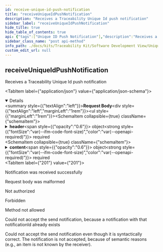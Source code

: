 ```yaml
---
id: receive-unique-id-push-notification
title: "receiveUniqueIdPushNotification"
description: "Receives a Traceability Unique Id push notification"
sidebar_label: "receiveUniqueIdPushNotification"
hide_title: true
hide_table_of_contents: true
api: {"tags":["Unique ID Push Notification"],"description":"Receives a Traceability Unique Id push notification","operationId":"receiveUniqueIdPushNotification","requestBody":{"content":{"application/json":{"schema":{"required":["header","content"],"type":"object","properties":{"header":{"type":"object","required":["notificationId","senderBPN","senderAddress","recipientBPN","classification"],"properties":{"notificationId":{"type":"string","format":"uuid","example":"a7954026-3aff-4b6c-92bf-04671ef2fa46","description":"A UUIDv4 to uniquely identify a Unique ID push notification."},"senderBPN":{"type":"string","example":"BPNL00000003BW3S","description":"The business partner number (BPN) of the sender."},"senderAddress":{"type":"string","format":"uri","example":"https://edc.company-xyz.io/BPNL00000003BW3S","description":"The Eclipse Dataspace Connector (EDC) URL of the sender."},"recipientBPN":{"type":"string","example":"BPNL00000003BV4H","description":"The business partner number (BPN) of the receiver."},"classification":{"type":"string","enum":["Child-Relationship"],"example":"Child-Relationship","description":"The classification defines the type of the Unique ID push notification.","title":"UniqueIdPushClassification"}},"title":"UniqueIdPushNotificationReceiveRequestHeader"},"content":{"type":"object","required":["listOfItems"],"properties":{"information":{"type":"string","maxLength":1000,"example":"Update of serialized parts and batches for which digital twins were created."},"listOfItems":{"type":"array","items":{"oneOf":[{"type":"object","required":["manufacturerId","manufacturerPartId","partInstanceId","catenaxId"],"properties":{"manufacturerId":{"type":"string","example":"BPNL00000003BW3S","description":"The Business Partner Number (BPNL) of the manufacturer of the serialized part, i.e., the companies main entry."},"manufacturerPartId":{"type":"string","example":"8840838-04","description":"The ID of the type/catalog part (of which the serialized part is an instance of) from the manufacturer."},"customerPartId":{"type":"string","example":"AAX178378","description":"The ID of the type/catalog part (of which the serialized part is an instance of) from the customer."},"partInstanceId":{"type":"string","example":"NO-009284492099792129568369","description":"The serial number of the serialized part from the manufacturer. We assume here that the customer does not have or create its own serial number for a part, but just used the manufacturer's serial number."},"catenaxId":{"type":"string","example":"urn:uuid:d32d3b55-d222-41e9-8d19-554af53124dd","description":"Catena-X ID for a serialized part."}},"title":"SerializedPartItem"},{"type":"object","required":["manufacturerId","manufacturerPartId","batchId","catenaxId"],"properties":{"manufacturerId":{"type":"string","example":"BPNL00000003BW3S","description":"The Business Partner Number (BPNL) of the manufacturer of the batch, i.e., the companies main entry."},"manufacturerPartId":{"type":"string","example":"8840838-04","description":"The ID of the type/catalog part (of which the batch is an instance of) from the manufacturer."},"customerPartId":{"type":"string","example":"AAX178378","description":"The ID of the type/catalog part (of which the batch is an instance of) from the customer."},"batchId":{"type":"string","example":"NO-009284492099792129568369","description":"The serial number of the batch from the manufacturer. We assume here that the customer does not have or create its own serial number for a batch, but just used the manufacturer's serial number."},"catenaxId":{"type":"string","example":"urn:uuid:d32d3b55-d222-41e9-8d19-554af53124dd","description":"Catena-X ID for a batch."}},"title":"BatchItem"}]}}},"title":"UniqueIdPushNotificationReceivePayload"}},"title":"UniqueIdPushNotificationReceiveRequestBody"}}}},"responses":{"201":{"description":"Notification was received successfully"},"400":{"description":"Request body was malformed"},"401":{"description":"Not authorized"},"403":{"description":"Forbidden"},"405":{"description":"Method not allowed"},"409":{"description":"Could not accept the send notification, because a notification with that notificationId already exists"},"422":{"description":"Could not accept the send notification even though it is syntactically correct. The notification is not accepted, because of semantic reasons (e.g., an item is not known by the receiver)."}},"method":"post","path":"/uniqueidpush/receive","servers":[{"url":"/"}],"jsonRequestBodyExample":{"header":{"notificationId":"a7954026-3aff-4b6c-92bf-04671ef2fa46","senderBPN":"BPNL00000003BW3S","senderAddress":"https://edc.company-xyz.io/BPNL00000003BW3S","recipientBPN":"BPNL00000003BV4H","classification":"Child-Relationship"},"content":{"information":"Update of serialized parts and batches for which digital twins were created.","listOfItems":[{"manufacturerId":"BPNL00000003BW3S","manufacturerPartId":"8840838-04","customerPartId":"AAX178378","partInstanceId":"NO-009284492099792129568369","catenaxId":"urn:uuid:d32d3b55-d222-41e9-8d19-554af53124dd"},{"manufacturerId":"BPNL00000003BW3S","manufacturerPartId":"8840838-04","customerPartId":"AAX178378","batchId":"NO-009284492099792129568369","catenaxId":"urn:uuid:d32d3b55-d222-41e9-8d19-554af53124dd"}]}},"info":{"title":"Catena-X Traceability Unique ID Push Notification","description":"API documentation for Catena-X Traceability Unique ID push notifications","license":{"name":"Apache License v2.0","url":"http://apache.org/v2"},"version":"1.0.0"},"postman":{"name":"receive Unique Id Push Notification","description":{"content":"Receives a Traceability Unique Id push notification","type":"text/plain"},"url":{"path":["uniqueidpush","receive"],"host":["{{baseUrl}}"],"query":[],"variable":[]},"header":[{"key":"Content-Type","value":"application/json"}],"method":"POST","body":{"mode":"raw","raw":"\"\"","options":{"raw":{"language":"json"}}}}}
sidebar_class_name: "post api-method"
info_path: ./docs/kits/Traceability Kit/Software Development View/Unique ID Push API/catena-x-traceability-unique-id-push-notification
custom_edit_url: null
---
```


<!-- ----------------------------------------------------------------------------------------------
    WARNING: THIS FILE IS AUTO-GENERATED!
    Do don't edit this page manually. Use docusaurus gen-api-docs to generate it.
----------------------------------------------------------------------------------------------- -->


## receiveUniqueIdPushNotification



Receives a Traceability Unique Id push notification

<MimeTabs><TabItem label={"application/json"} value={"application/json-schema"}><details style={{}} data-collapsed={false} open={true}><summary style={{"textAlign":"left"}}><strong>Request Body</strong></summary><div style={{"textAlign":"left","marginLeft":"1rem"}}></div><ul style={{"marginLeft":"1rem"}}><SchemaItem collapsible={true} className={"schemaItem"}><details style={{}}><summary style={{}}><strong>header</strong><span style={{"opacity":"0.6"}}> object</span><strong style={{"fontSize":"var(--ifm-code-font-size)","color":"var(--openapi-required)"}}> required</strong></summary><div style={{"marginLeft":"1rem"}}><SchemaItem collapsible={false} name={"notificationId"} required={true} schemaName={"uuid"} qualifierMessage={undefined} schema={{"type":"string","format":"uuid","example":"a7954026-3aff-4b6c-92bf-04671ef2fa46","description":"A UUIDv4 to uniquely identify a Unique ID push notification."}}></SchemaItem><SchemaItem collapsible={false} name={"senderBPN"} required={true} schemaName={"string"} qualifierMessage={undefined} schema={{"type":"string","example":"BPNL00000003BW3S","description":"The business partner number (BPN) of the sender."}}></SchemaItem><SchemaItem collapsible={false} name={"senderAddress"} required={true} schemaName={"uri"} qualifierMessage={undefined} schema={{"type":"string","format":"uri","example":"https://edc.company-xyz.io/BPNL00000003BW3S","description":"The Eclipse Dataspace Connector (EDC) URL of the sender."}}></SchemaItem><SchemaItem collapsible={false} name={"recipientBPN"} required={true} schemaName={"string"} qualifierMessage={undefined} schema={{"type":"string","example":"BPNL00000003BV4H","description":"The business partner number (BPN) of the receiver."}}></SchemaItem><SchemaItem collapsible={false} name={"classification"} required={true} schemaName={"UniqueIdPushClassification"} qualifierMessage={"**Possible values:** [`Child-Relationship`]"} schema={{"type":"string","enum":["Child-Relationship"],"example":"Child-Relationship","description":"The classification defines the type of the Unique ID push notification.","title":"UniqueIdPushClassification"}}></SchemaItem></div></details></SchemaItem><SchemaItem collapsible={true} className={"schemaItem"}><details style={{}}><summary style={{}}><strong>content</strong><span style={{"opacity":"0.6"}}> object</span><strong style={{"fontSize":"var(--ifm-code-font-size)","color":"var(--openapi-required)"}}> required</strong></summary><div style={{"marginLeft":"1rem"}}><SchemaItem collapsible={false} name={"information"} required={false} schemaName={"string"} qualifierMessage={"**Possible values:** `<= 1000 characters`"} schema={{"type":"string","maxLength":1000,"example":"Update of serialized parts and batches for which digital twins were created."}}></SchemaItem><SchemaItem collapsible={true} className={"schemaItem"}><details style={{}}><summary style={{}}><strong>listOfItems</strong><span style={{"opacity":"0.6"}}> object[]</span><strong style={{"fontSize":"var(--ifm-code-font-size)","color":"var(--openapi-required)"}}> required</strong></summary><div style={{"marginLeft":"1rem"}}><li><div style={{"fontSize":"var(--ifm-code-font-size)","opacity":"0.6","marginLeft":"-.5rem","paddingBottom":".5rem"}}>Array [</div></li><li><span className={"badge badge--info"}>oneOf</span><SchemaTabs><TabItem label={"SerializedPartItem"} value={"0-item-properties"}><SchemaItem collapsible={false} name={"manufacturerId"} required={true} schemaName={"string"} qualifierMessage={undefined} schema={{"type":"string","example":"BPNL00000003BW3S","description":"The Business Partner Number (BPNL) of the manufacturer of the serialized part, i.e., the companies main entry."}}></SchemaItem><SchemaItem collapsible={false} name={"manufacturerPartId"} required={true} schemaName={"string"} qualifierMessage={undefined} schema={{"type":"string","example":"8840838-04","description":"The ID of the type/catalog part (of which the serialized part is an instance of) from the manufacturer."}}></SchemaItem><SchemaItem collapsible={false} name={"customerPartId"} required={false} schemaName={"string"} qualifierMessage={undefined} schema={{"type":"string","example":"AAX178378","description":"The ID of the type/catalog part (of which the serialized part is an instance of) from the customer."}}></SchemaItem><SchemaItem collapsible={false} name={"partInstanceId"} required={true} schemaName={"string"} qualifierMessage={undefined} schema={{"type":"string","example":"NO-009284492099792129568369","description":"The serial number of the serialized part from the manufacturer. We assume here that the customer does not have or create its own serial number for a part, but just used the manufacturer's serial number."}}></SchemaItem><SchemaItem collapsible={false} name={"catenaxId"} required={true} schemaName={"string"} qualifierMessage={undefined} schema={{"type":"string","example":"urn:uuid:d32d3b55-d222-41e9-8d19-554af53124dd","description":"Catena-X ID for a serialized part."}}></SchemaItem></TabItem><TabItem label={"BatchItem"} value={"1-item-properties"}><SchemaItem collapsible={false} name={"manufacturerId"} required={true} schemaName={"string"} qualifierMessage={undefined} schema={{"type":"string","example":"BPNL00000003BW3S","description":"The Business Partner Number (BPNL) of the manufacturer of the batch, i.e., the companies main entry."}}></SchemaItem><SchemaItem collapsible={false} name={"manufacturerPartId"} required={true} schemaName={"string"} qualifierMessage={undefined} schema={{"type":"string","example":"8840838-04","description":"The ID of the type/catalog part (of which the batch is an instance of) from the manufacturer."}}></SchemaItem><SchemaItem collapsible={false} name={"customerPartId"} required={false} schemaName={"string"} qualifierMessage={undefined} schema={{"type":"string","example":"AAX178378","description":"The ID of the type/catalog part (of which the batch is an instance of) from the customer."}}></SchemaItem><SchemaItem collapsible={false} name={"batchId"} required={true} schemaName={"string"} qualifierMessage={undefined} schema={{"type":"string","example":"NO-009284492099792129568369","description":"The serial number of the batch from the manufacturer. We assume here that the customer does not have or create its own serial number for a batch, but just used the manufacturer's serial number."}}></SchemaItem><SchemaItem collapsible={false} name={"catenaxId"} required={true} schemaName={"string"} qualifierMessage={undefined} schema={{"type":"string","example":"urn:uuid:d32d3b55-d222-41e9-8d19-554af53124dd","description":"Catena-X ID for a batch."}}></SchemaItem></TabItem></SchemaTabs></li><li><div style={{"fontSize":"var(--ifm-code-font-size)","opacity":"0.6","marginLeft":"-.5rem"}}>]</div></li></div></details></SchemaItem></div></details></SchemaItem></ul></details></TabItem></MimeTabs><div><ApiTabs><TabItem label={"201"} value={"201"}><div>

Notification was received successfully

</div><div></div></TabItem><TabItem label={"400"} value={"400"}><div>

Request body was malformed

</div><div></div></TabItem><TabItem label={"401"} value={"401"}><div>

Not authorized

</div><div></div></TabItem><TabItem label={"403"} value={"403"}><div>

Forbidden

</div><div></div></TabItem><TabItem label={"405"} value={"405"}><div>

Method not allowed

</div><div></div></TabItem><TabItem label={"409"} value={"409"}><div>

Could not accept the send notification, because a notification with that notificationId already exists

</div><div></div></TabItem><TabItem label={"422"} value={"422"}><div>

Could not accept the send notification even though it is syntactically correct. The notification is not accepted, because of semantic reasons (e.g., an item is not known by the receiver).

</div><div></div></TabItem></ApiTabs></div>
      